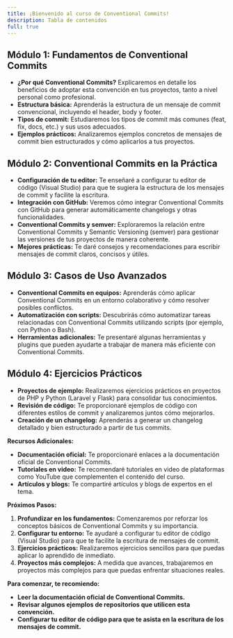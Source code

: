 ```yaml
---
title: ¡Bienvenido al curso de Conventional Commits! 
description: Tabla de contenidos
full: true
---
```


## Módulo 1: Fundamentos de Conventional Commits
* **¿Por qué Conventional Commits?** Explicaremos en detalle los beneficios de adoptar esta convención en tus proyectos, tanto a nivel personal como profesional.
* **Estructura básica:** Aprenderás la estructura de un mensaje de commit convencional, incluyendo el header, body y footer.
* **Tipos de commit:** Estudiaremos los tipos de commit más comunes (feat, fix, docs, etc.) y sus usos adecuados.
* **Ejemplos prácticos:** Analizaremos ejemplos concretos de mensajes de commit bien estructurados y cómo aplicarlos a tus proyectos.

## Módulo 2: Conventional Commits en la Práctica
* **Configuración de tu editor:** Te enseñaré a configurar tu editor de código (Visual Studio) para que te sugiera la estructura de los mensajes de commit y facilite la escritura.
* **Integración con GitHub:** Veremos cómo integrar Conventional Commits con GitHub para generar automáticamente changelogs y otras funcionalidades.
* **Conventional Commits y semver:** Exploraremos la relación entre Conventional Commits y Semantic Versioning (semver) para gestionar las versiones de tus proyectos de manera coherente.
* **Mejores prácticas:** Te daré consejos y recomendaciones para escribir mensajes de commit claros, concisos y útiles.

## Módulo 3: Casos de Uso Avanzados
* **Conventional Commits en equipos:** Aprenderás cómo aplicar Conventional Commits en un entorno colaborativo y cómo resolver posibles conflictos.
* **Automatización con scripts:** Descubrirás cómo automatizar tareas relacionadas con Conventional Commits utilizando scripts (por ejemplo, con Python o Bash).
* **Herramientas adicionales:** Te presentaré algunas herramientas y plugins que pueden ayudarte a trabajar de manera más eficiente con Conventional Commits.

## Módulo 4: Ejercicios Prácticos
* **Proyectos de ejemplo:** Realizaremos ejercicios prácticos en proyectos de PHP y Python (Laravel y Flask) para consolidar tus conocimientos.
* **Revisión de código:** Te proporcionaré ejemplos de código con diferentes estilos de commit y analizaremos juntos cómo mejorarlos.
* **Creación de un changelog:** Aprenderás a generar un changelog detallado y bien estructurado a partir de tus commits.

**Recursos Adicionales:**
* **Documentación oficial:** Te proporcionaré enlaces a la documentación oficial de Conventional Commits.
* **Tutoriales en video:** Te recomendaré tutoriales en video de plataformas como YouTube que complementen el contenido del curso.
* **Artículos y blogs:** Te compartiré artículos y blogs de expertos en el tema.

**Próximos Pasos:**
1. **Profundizar en los fundamentos:** Comenzaremos por reforzar los conceptos básicos de Conventional Commits y su importancia.
2. **Configurar tu entorno:** Te ayudaré a configurar tu editor de código (Visual Studio) para que te facilite la escritura de mensajes de commit.
3. **Ejercicios prácticos:** Realizaremos ejercicios sencillos para que puedas aplicar lo aprendido de inmediato.
4. **Proyectos más complejos:** A medida que avances, trabajaremos en proyectos más complejos para que puedas enfrentar situaciones reales.

**Para comenzar, te recomiendo:**
* **Leer la documentación oficial de Conventional Commits.**
* **Revisar algunos ejemplos de repositorios que utilicen esta convención.**
* **Configurar tu editor de código para que te asista en la escritura de los mensajes de commit.**
